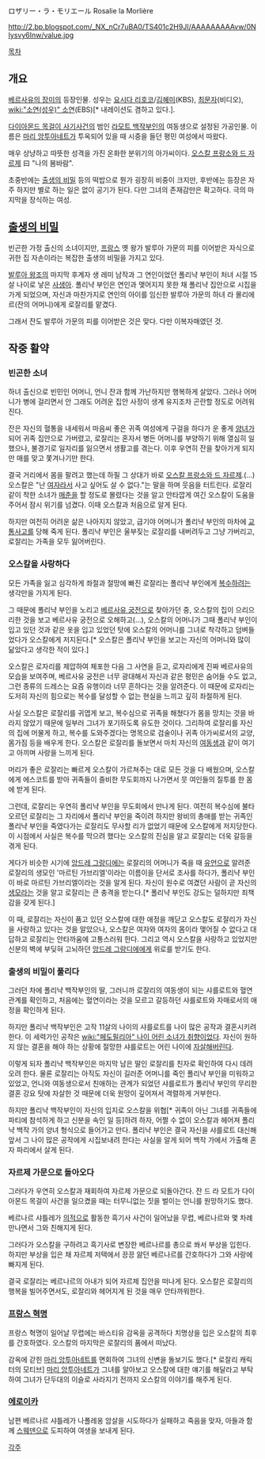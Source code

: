 ロザリー・ラ・モリエール
Rosalie la Morlière

http://2.bp.blogspot.com/_NX_nCr7uBA0/TS401c2H9JI/AAAAAAAAAvw/0NIysvy6Inw/value.jpg

[[목차]]

== 개요 ==
[[베르사유의 장미]]의 등장인물. 성우는 [[요시다 리호코]]/[[김혜미]](KBS), [[최문자]](비디오), [[wiki:"소연(성우)" 소연]](EBS)[* 내레이션도 겸하고 있다.].

[[다이아몬드 목걸이 사기사건]]의 범인 [[라모트 백작부인]]의 여동생으로 설정된 가공인물. 이름은 [[마리 앙투아네트]]가 투옥되어 있을 때 시중을 들던 평민 여성에서 따왔다.

매우 상냥하고 따뜻한 성격을 가진 온화한 분위기의 아가씨이다. [[오스칼 프랑소와 드 자르제]] 曰 "나의 봄바람".

초중반에는 [[출생의 비밀]] 등의 떡밥으로 뭔가 굉장히 비중이 크지만, 후반에는 등장은 자주 하지만 별로 하는 일은 없이 공기가 된다. 다만 그녀의 존재감만은 확고하다. 극의 마지막을 장식하는 여성.

== [[출생의 비밀]] ==
빈곤한 가정 출신의 소녀이지만, [[프랑스]] 옛 왕가 발루아 가문의 피를 이어받은 자식으로 귀한 집 자손이라는 복잡한 출생의 비밀을 가지고 있다.

[[발루아 왕조]]의 마지막 후계자 생 레미 남작과 그 연인이었던 폴리냑 부인이 처녀 시절 15살 나이로 낳은 [[사생아]]. 폴리냑 부인은 연인과 맺어지지 못한 채 폴리냑 집안으로 시집을 가게 되었으며, 자신과 마찬가지로 연인의 아이를 임신한 발루아 가문의 하녀 라 몰리에르(잔의 어머니)에게 로잘리를 맡겼다.

그래서 잔도 발루아 가문의 피를 이어받은 것은 맞다. 다만 이복자매였던 것.

== 작중 활약 ==
=== 빈곤한 소녀 ===
하녀 출신으로 빈민인 어머니, 언니 잔과 함께 가난하지만 행복하게 살았다. 그러나 어머니가 병에 걸리면서 안 그래도 어려운 집안 사정이 생계 유지조차 곤란할 정도로 어려워진다.

잔은 자신의 혈통을 내세워서 마음씨 좋은 귀족 여성에게 구걸을 하다가 운 좋게 [[양녀]]가 되어 귀족 집안으로 가버렸고, 로잘리는 혼자서 병든 어머니를 부양하기 위해 열심히 일했으나, 불경기로 일자리를 잃으면서 생활고를 겪는다. 이후 우연히 잔을 찾아가게 되지만 매를 맞고 쫓겨나기만 한다.

결국 거리에서 몸을 팔려고 했는데 하필 그 상대가 바로 [[오스칼 프랑소와 드 자르제]].(…) 오스칼은 "난 [[여자]]라서 사고 싶어도 살 수 없다."는 말을 하며 웃음을 터트린다. 로잘리같이 착한 소녀가 [[매춘]]을 할 정도로 몰렸다는 것을 알고 안타깝게 여긴 오스칼이 도움을 주어서 잠시 위기를 넘겼다. 이때 오스칼과 처음으로 알게 된다.

하지만 여전히 어려운 삶은 나아지지 않았고, 급기야 어머니가 폴리냑 부인의 마차에 [[교통사고]]를 당해 죽게 된다. 폴리냑 부인은 울부짖는 로잘리를 내버려두고 그냥 가버리고, 로잘리는 가족을 모두 잃어버린다.

=== 오스칼을 사랑하다 ===
모든 가족을 잃고 심각하게 좌절과 절망에 빠진 로잘리는 폴리냑 부인에게 [[복수]]하려는 생각만을 가지게 된다.

그 때문에 폴리냑 부인을 노리고 [[베르사유 궁전]]으로 찾아가던 중, 오스칼의 집이 으리으리한 것을 보고 베르사유 궁전으로 오해하고(…), 오스칼의 어머니가 그때 폴리냑 부인이 입고 있던 것과 같은 옷을 입고 있었던 탓에 오스칼의 어머니를 그녀로 착각하고 덤벼들었다가 오스칼에게 저지된다.[* 오스칼은 폴리냑 부인을 보고는 자신의 어머니와 많이 닮았다고 생각한 적이 있다.]

오스칼은 로자리를 제압하여 체포한 다음 그 사연을 듣고, 로자리에게 진짜 베르사유의 모습을 보여주며, 베르사유 궁전은 너무 광대해서 자신과 같은 평민은 숨어들 수도 없고, 그런 종류의 드레스는 요즘 유행이라 너무 흔하다는 것을 알려준다. 이 때문에 로자리는 도저히 자신의 힘으로는 복수를 달성할 수 없는 현실을 느끼고 깊히 좌절하게 된다.

사실 오스칼은 로잘리를 귀엽게 보고, 복수심으로 귀족을 해쳤다가 몸을 망치는 것을 바라지 않았기 때문에 일부러 그녀가 포기하도록 유도한 것이다. 그리하여 로잘리를 자신의 집에 머물게 하고, 복수를 도와주겠다는 명목으로 검술이나 귀족 아가씨로서의 교양, 몸가짐 등을 배우게 한다. 오스칼은 로잘리를 돌보면서 마치 자신의 [[여동생]]과 같이 여기고 아끼며 사랑을 느끼게 된다.

머리가 좋은 로잘리는 빠르게 오스칼이 가르쳐주는 대로 모든 것을 다 배웠으며, 오스칼에게 에스코트를 받아 귀족들이 즐비한 무도회까지 나가면서 뭇 여인들의 질투를 한 몸에 받게 된다.

그런데, 로잘리는 우연히 폴리냑 부인을 무도회에서 만나게 된다. 여전히 복수심에 불타오르던 로잘리는 그 자리에서 폴리냑 부인을 죽이려 하지만 왕비의 총애를 받는 귀족인 폴리냑 부인을 죽였다가는 로잘리도 무사할 리가 없었기 때문에 오스칼에게 저지당한다. 이 시점에서 사실은 복수를 막으려 했다는 오스칼의 진심을 알고 로잘리는 더욱 갈등을 겪게 된다.

게다가 비슷한 시기에 [[앙드레 그랑디에]]는 로잘리의 어머니가 죽을 때 [[유언]]으로 알려준 로잘리의 생모인 '마르틴 가브리엘'이라는 이름이을 단서로 조사를 하다가, 폴리냑 부인이 바로 마르틴 가브리엘이라는 것을 알게 된다. 자신이 원수로 여겼던 사람이 곧 자신의 [[생모]]라는 것을 알고 로잘리는 큰 충격을 받는다.[* 폴리냑 부인도 강도는 덜하지만 죄책감을 갖게 된다.]

이 때, 로잘리는 자신이 품고 있던 오스칼에 대한 애정을 깨닫고 오스칼도 로잘리가 자신을 사랑하고 있다는 것을 알았으나, 오스칼은 여자와 여자의 몸이라 맺어질 수 없다고 대답하고 로잘리는 안타까움에 고통스러워 한다. 그리고 역시 오스칼을 사랑하고 있었지만 신분의 벽에 부딪혀 고뇌하던 [[앙드레 그랑디에]]에게 위로를 받기도 한다.

=== 출생의 비밀이 풀리다 ===
그러던 차에 폴리냑 백작부인의 딸, 그러니까 로잘리의 여동생이 되는 샤를로트와 혈연 관계를 확인하고, 처음에는 혈연이라는 것을 모르고 갈등하던 샤를로트와 자매로서의 애정을 확인하게 된다.

하지만 폴리냑 백작부인은 고작 11살의 나이의 샤를로트를 나이 많은 공작과 결혼시키려 한다. 이 세력가인 공작은 [[wiki:"페도필리아" 나이 어린 소녀가 취향]]이었다. 자신이 원하지 않는 결혼을 해야 하는 상황에 절망한 샤를로트는 어린 나이에 [[자살]]해버린다.

이렇게 되자 폴리냑 백작부인은 마지막 남은 딸인 로잘리를 친자로 확인하여 다시 데려오려 한다. 물론 로잘리는 아직도 자신이 길러준 어머니를 죽인 폴리냑 부인을 미워하고 있었고, 언니와 여동생으로서 친애하는 관계가 되었던 샤를로트가 폴리냑 부인의 무리한 결혼 강요 탓에 자살한 것 때문에 더욱 원망이 깊어져서 격렬하게 거부한다.

하지만 폴리냑 백작부인이 자신의 입지로 오스칼을 위협[* 귀족이 아닌 그녀를 귀족들에 파티에 참석하게 하고 신분을 속인 일 등]하려 하자, 어쩔 수 없이 오스칼과 헤어져 폴리냑 백작 가의 양녀 형식으로 들어가고 만다. 폴리냑 부인은 결국 자신을 샤를로트 대신해 앞서 그 나이 많은 공작에게 시집보내려 한다는 사실을 알게 되어 백작 가에서 가출해 혼자 파리에서 살게 된다.

=== 자르제 가문으로 돌아오다 ===
그러다가 우연히 오스칼과 재회하여 자르제 가문으로 되돌아간다. 잔 드 라 모트가 다이아몬드 목걸이 사건을 일으켰을 때는 터무니없는 짓을 벌이는 언니를 원망하기도 했다.

베르나르 샤틀레가 [[의적]]으로 활동한 흑기사 사건이 일어났을 무렵, 베르나르와 몇 차례 만나면서 그와 친해지게 된다.

그러다가 오스칼을 구하려고 흑기사로 변장한 베르나르를 총으로 쏴서 부상을 입힌다. 하지만 부상을 입은 채 자르제 저택에서 끙끙 앓던 베르나르를 간호하다가 그와 사랑에 빠지게 된다.

결국 로잘리는 베르나르의 아내가 되어 자르제 집안을 떠나게 된다. 오스칼은 로잘리의 행복을 빌어주면서도, 로잘리와 헤어지게 된 것을 매우 안타까워한다.

=== [[프랑스 혁명]] ===
프랑스 혁명이 일어날 무렵에는 바스티유 감옥을 공격하다 치명상을 입은 오스칼의 최후를 간호하였다. 오스칼의 마지막은 로잘리의 품에서 떠났다.

감옥에 갇힌 [[마리 앙투아네트]]를 면회하여 그녀의 신변을 돌보기도 했다.[* 로잘리 캐릭터의 모티브] [[마리 앙투아네트]]가 그녀를 알아보고 오스칼에 대한 얘기를 해달라고 부탁하여 그녀가 단두대의 이슬로 사라지기 전까지 오스칼의 이야기를 해주게 된다.

=== [[에로이카]] ===
남편 베르나르 샤틀레가 나폴레옹 암살을 시도하다가 실패하고 죽음을 맞자, 아들과 함께 [[스웨덴]]으로 도피하여 여생을 보내게 된다.

[[각주]]
